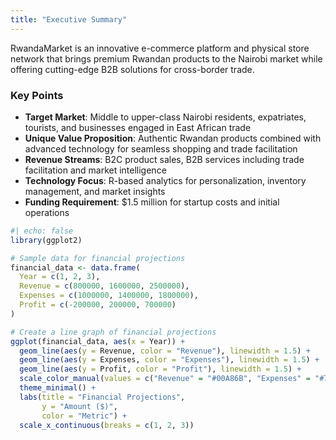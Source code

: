 ```yaml
---
title: "Executive Summary"
---
```


RwandaMarket is an innovative e-commerce platform and physical store network that brings premium Rwandan products to the Nairobi market while offering cutting-edge B2B solutions for cross-border trade.

### Key Points

-   **Target Market**: Middle to upper-class Nairobi residents, expatriates, tourists, and businesses engaged in East African trade
-   **Unique Value Proposition**: Authentic Rwandan products combined with advanced technology for seamless shopping and trade facilitation
-   **Revenue Streams**: B2C product sales, B2B services including trade facilitation and market intelligence
-   **Technology Focus**: R-based analytics for personalization, inventory management, and market insights
-   **Funding Requirement**: \$1.5 million for startup costs and initial operations

```r
#| echo: false
library(ggplot2)

# Sample data for financial projections
financial_data <- data.frame(
  Year = c(1, 2, 3),
  Revenue = c(800000, 1600000, 2500000),
  Expenses = c(1000000, 1400000, 1800000),
  Profit = c(-200000, 200000, 700000)
)

# Create a line graph of financial projections
ggplot(financial_data, aes(x = Year)) +
  geom_line(aes(y = Revenue, color = "Revenue"), linewidth = 1.5) +
  geom_line(aes(y = Expenses, color = "Expenses"), linewidth = 1.5) +
  geom_line(aes(y = Profit, color = "Profit"), linewidth = 1.5) +
  scale_color_manual(values = c("Revenue" = "#00A86B", "Expenses" = "#7C4700", "Profit" = "#FFA500")) +
  theme_minimal() +
  labs(title = "Financial Projections",
       y = "Amount ($)",
       color = "Metric") +
  scale_x_continuous(breaks = c(1, 2, 3))
```
